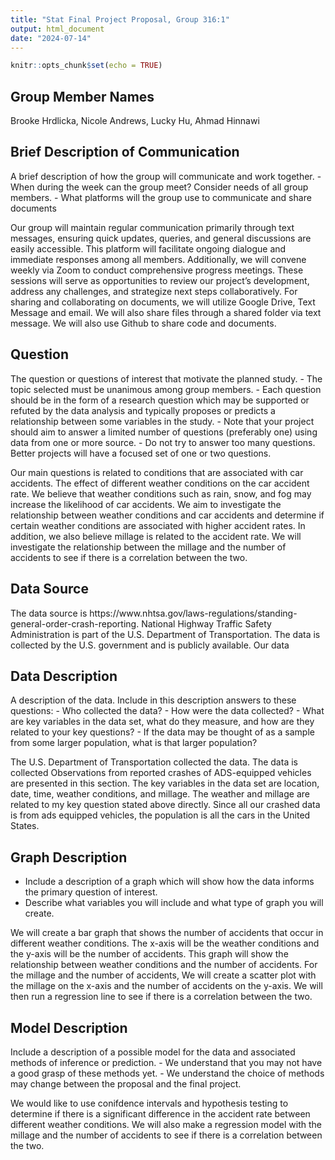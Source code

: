 ```yaml
---
title: "Stat Final Project Proposal, Group 316:1"
output: html_document
date: "2024-07-14"
---
```


```r
knitr::opts_chunk$set(echo = TRUE)
```
## Group Member Names 
Brooke Hrdlicka, 
Nicole Andrews, 
Lucky Hu, 
Ahmad Hinnawi

## Brief Description of Communication
A brief description of how the group will communicate and work together.
- When during the week can the group meet? Consider needs of all group members.
- What platforms will the group use to communicate and share documents

Our group will maintain regular communication primarily through text messages, ensuring quick updates, queries, and general discussions are easily accessible. This platform will facilitate ongoing dialogue and immediate responses among all members. Additionally, we will convene weekly via Zoom to conduct comprehensive progress meetings. These sessions will serve as opportunities to review our project's development, address any challenges, and strategize next steps collaboratively. For sharing and collaborating on documents, we will utilize Google Drive, Text Message and email. We will also share files through a shared folder via text message. We will also use Github to share code and documents.

## Question 
The question or questions of interest that motivate the planned study.
- The topic selected must be unanimous among group members.
- Each question should be in the form of a research question which may be supported or refuted by the data analysis and typically proposes or predicts a relationship between some variables in the study.
- Note that your project should aim to answer a limited number of questions (preferably one) using data from one or more source.
- Do not try to answer too many questions. Better projects will have a focused set of one or two questions.

Our main questions is related to conditions that are associated with car accidents. The effect of different weather conditions on the car accident rate. We believe that weather conditions such as rain, snow, and fog may increase the likelihood of car accidents. We aim to investigate the relationship between weather conditions and car accidents and determine if certain weather conditions are associated with higher accident rates. In addition, we also believe millage is related to the accident rate. We will investigate the relationship between the millage and the number of accidents to see if there is a correlation between the two.

## Data Source 

The data source is https://www.nhtsa.gov/laws-regulations/standing-general-order-crash-reporting. National Highway Traffic Safety Administration is part of the U.S. Department of Transportation. The data is collected by the U.S. government and is publicly available. Our data 


## Data Description 
A description of the data. Include in this description answers to these questions:
- Who collected the data?
- How were the data collected?
- What are key variables in the data set, what do they measure, and how are they related to your key questions?
- If the data may be thought of as a sample from some larger population, what is that larger population?


The U.S. Department of Transportation collected the data. The data is collected Observations from reported crashes of ADS-equipped vehicles are presented in this section. The key variables in the data set are location, date, time, weather conditions, and millage. The weather and millage are related to my key question stated above directly. Since all our crashed data is from ads equipped vehicles, the population is all the cars in the United States. 

## Graph Description
- Include a description of a graph which will show how the data informs the primary question of interest.
- Describe what variables you will include and what type of graph you will create.

We will create a bar graph that shows the number of accidents that occur in different weather conditions. The x-axis will be the weather conditions and the y-axis will be the number of accidents. This graph will show the relationship between weather conditions and the number of accidents. For the millage and the number of accidents, We will create a scatter plot with the millage on the x-axis and the number of accidents on the y-axis. We will then run a regression line to see if there is a correlation between the two.

## Model Description
Include a description of a possible model for the data and associated methods of inference or prediction.
- We understand that you may not have a good grasp of these methods yet.
- We understand the choice of methods may change between the proposal and the final project.

We would like to use conifdence intervals and hypothesis testing to determine if there is a significant difference in the accident rate between different weather conditions. We will also make a regression model with the millage and the number of accidents to see if there is a correlation between the two.
